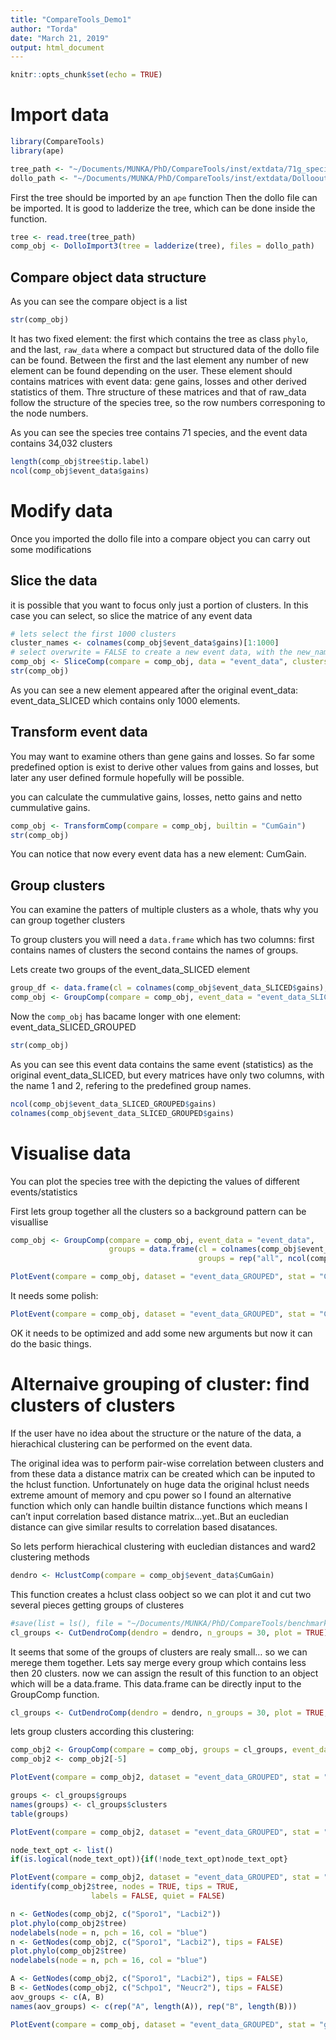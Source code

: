 ```yaml
---
title: "CompareTools_Demo1"
author: "Torda"
date: "March 21, 2019"
output: html_document
---
```


```r
knitr::opts_chunk$set(echo = TRUE)
```

# Import data

```r
library(CompareTools)
library(ape)
```

```r
tree_path <- "~/Documents/MUNKA/PhD/CompareTools/inst/extdata/71g_species.tree"
dollo_path <- "~/Documents/MUNKA/PhD/CompareTools/inst/extdata/Dolloout_all_cluster"
```

First the tree should be imported by an `ape` function
Then the dollo file can be imported. It is good to ladderize the tree, which can be done inside the function.
```r
tree <- read.tree(tree_path)
comp_obj <- DolloImport3(tree = ladderize(tree), files = dollo_path)
```

## Compare object data structure

As you can see the compare object is a list

```r
str(comp_obj)
```

It has two fixed element: the first which contains the tree as class `phylo`, and the last, `raw_data` where a compact but structured data of the dollo file can be found. Between the first and the last element any number of new element can be found depending on the user. These element should contains matrices with event data: gene gains, losses and other derived statistics of them. Thre structure of these matrices and that of raw_data follow the structure of the species tree, so the row numbers corresponing to the node numbers.

As you can see the species tree contains 71 species, and the event data contains 34,032 clusters

```r
length(comp_obj$tree$tip.label)
ncol(comp_obj$event_data$gains)
```


# Modify data

Once you imported the dollo file into a compare object you can  carry out some modifications

## Slice the data

it is possible that you want to focus only just a portion of clusters. In this case you can select, so slice the matrice of any event data

```r
# lets select the first 1000 clusters
cluster_names <- colnames(comp_obj$event_data$gains)[1:1000]
# select overwrite = FALSE to create a new event data, with the new_name_suf you can set a suffix the put after the original name of the event data. If you set overwrite to TRUE, the original event_data will be overwritten.
comp_obj <- SliceComp(compare = comp_obj, data = "event_data", clusters = cluster_names, overwrite = FALSE, new_name_suf = "SLICED")
str(comp_obj)
```
As you can see a new element appeared after the original event_data: event_data_SLICED which contains only 1000 elements.

## Transform event data

You may want to examine others than gene gains and losses. So far some predefined option is exist to derive other values from gains and losses, but later any user defined formule hopefully will be possible.

you can calculate the cummulative gains, losses, netto gains and netto cummulative gains.

```r
comp_obj <- TransformComp(compare = comp_obj, builtin = "CumGain")
str(comp_obj)
```

You can notice that now every event data has a new element: CumGain.

## Group clusters

You can examine the patters of multiple clusters as a whole, thats why you can group together clusters

To group clusters you will need a `data.frame` which has two columns: first contains names of clusters the second contains the names of groups. 

Lets create two groups of the event_data_SLICED element
```r
group_df <- data.frame(cl = colnames(comp_obj$event_data_SLICED$gains), groups = c(rep(1, 500), rep(2, 500)))
comp_obj <- GroupComp(compare = comp_obj, event_data = "event_data_SLICED", groups = group_df)
```

Now the `comp_obj` has bacame longer with one element: event_data_SLICED_GROUPED

```r
str(comp_obj)
```

As you can see this event data contains the same event (statistics) as the original event_data_SLICED, but every matrices have only two columns, with the name 1 and 2, refering to the predefined group names.

```r
ncol(comp_obj$event_data_SLICED_GROUPED$gains)
colnames(comp_obj$event_data_SLICED_GROUPED$gains)
```

# Visualise data

You can plot the species tree with the depicting the values of different events/statistics

First lets group together all the clusters so a background pattern can be visuallise

```r
comp_obj <- GroupComp(compare = comp_obj, event_data = "event_data",
                      groups = data.frame(cl = colnames(comp_obj$event_data$gains),
                                          groups = rep("all", ncol(comp_obj$event_data$gains))))
```


```r
PlotEvent(compare = comp_obj, dataset = "event_data_GROUPED", stat = "CumGain", data = "all", cladogram = TRUE, sizemeth = "standard")
```

It needs some polish:

```r
PlotEvent(compare = comp_obj, dataset = "event_data_GROUPED", stat = "CumGain", data = "all", cladogram = TRUE, sizemeth = "standard", comp.size = c(1, max(comp_obj$event_data_GROUPED$CumGain)), size = 4, tip_pch_opt = list(pch = 16, col = "red", adj = c(1, 0.5)), show.tip.label = FALSE)
```

OK it needs to be optimized and add some new arguments but now it can do the basic things.

# Alternaive grouping of cluster: find clusters of clusters

If the user have no idea about the structure or the nature of the data, a hierachical clustering can be performed on the event data.

The original idea was to perform pair-wise correlation between clusters and from these data a distance matrix can be created which can be inputed to the hclust function. Unfortunately on huge data the original hclust needs extreme amount of memory and cpu power so I found an alternative function which only can handle builtin distance functions which means I can't input correlation based distance matrix...yet..But an eucledian distance can give similar results to correlation based disatances.

So lets perform hierachical clustering with eucledian distances and ward2 clustering methods

```r
dendro <- HclustComp(compare = comp_obj$event_data$CumGain)
```

This function creates a hclust class oobject so we can plot it and cut two several pieces getting groups of clusteres

```r
#save(list = ls(), file = "~/Documents/MUNKA/PhD/CompareTools/benchmark/Demo1.RData")
cl_groups <- CutDendroComp(dendro = dendro, n_groups = 30, plot = TRUE)
```


It seems that some of the groups of clusters are realy small... so we can merege them together. Lets say merge every group which contains less then 20 clusters. now we can assign the result of this function to an object which will be a data.frame. This data.frame can be directly input to the GroupComp function.

```r
cl_groups <- CutDendroComp(dendro = dendro, n_groups = 30, plot = TRUE, min_num = 20)
```

lets group clusters according this clustering:

```r
comp_obj2 <- GroupComp(compare = comp_obj, groups = cl_groups, event_data = "event_data")
comp_obj2 <- comp_obj2[-5]
```

```r
PlotEvent(compare = comp_obj2, dataset = "event_data_GROUPED", stat = "CumGain", data = 1:12, cladogram = TRUE, sizemeth = "standard", comp.size = c(1, 1000), size = 4, tip_pch_opt = list(pch = 16, col = "red", adj = c(1, 0.5)), show.tip.label = TRUE,  label.offset = 5)
```

```r
groups <- cl_groups$groups
names(groups) <- cl_groups$clusters
table(groups)
```

```r
PlotEvent(compare = comp_obj2, dataset = "event_data_GROUPED", stat = "CumGain", data = 1, cladogram = TRUE, sizemeth = "standard", comp.size = c(1, 1000), size = 4, tip_pch_opt = list(pch = 16, col = "red", adj = c(1, 0.5)), node_text_opt = FALSE, show.tip.label = TRUE,  label.offset = 5)
```

```r
node_text_opt <- list()
if(is.logical(node_text_opt)){if(!node_text_opt)node_text_opt}
```

```r
PlotEvent(compare = comp_obj2, dataset = "event_data_GROUPED", stat = "CumGain", data = 1, cladogram = TRUE, sizemeth = "standard", comp.size = c(1, 1000), size = 4, tip_pch_opt = list(pch = 16, col = "red", adj = c(1, 0.5)), node_text_opt = FALSE, show.tip.label = TRUE,  label.offset = 5)
identify(comp_obj2$tree, nodes = TRUE, tips = TRUE,
                  labels = FALSE, quiet = FALSE)
```

```r
n <- GetNodes(comp_obj2, c("Sporo1", "Lacbi2"))
plot.phylo(comp_obj2$tree)
nodelabels(node = n, pch = 16, col = "blue")
n <- GetNodes(comp_obj2, c("Sporo1", "Lacbi2"), tips = FALSE)
plot.phylo(comp_obj2$tree)
nodelabels(node = n, pch = 16, col = "blue")
```

```r
A <- GetNodes(comp_obj2, c("Sporo1", "Lacbi2"), tips = FALSE)
B <- GetNodes(comp_obj2, c("Schpo1", "Neucr2"), tips = FALSE)
aov_groups <- c(A, B)
names(aov_groups) <- c(rep("A", length(A)), rep("B", length(B)))
```


```r
PlotEvent(compare = comp_obj, dataset = "event_data_GROUPED", stat = "gains", data = "all", cladogram = TRUE, sizemeth = "standard", comp.size = c(1, 1000), size = 6, tip_pch_opt = list(pch = 16, col = "red", adj = c(1, 0.5)))
```

